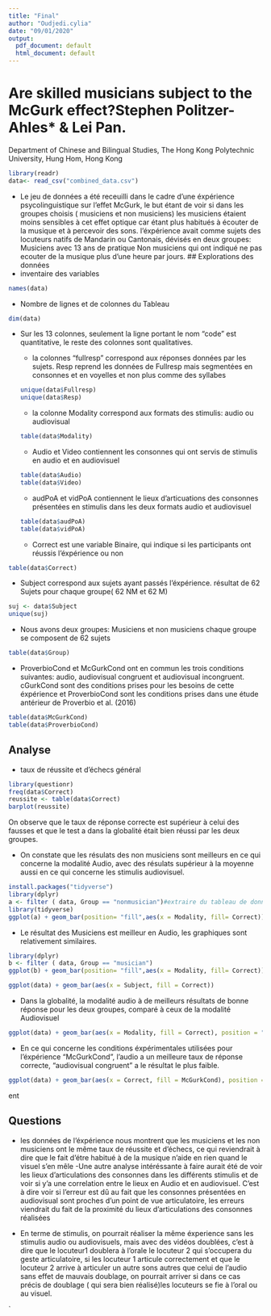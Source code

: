 ```yaml
---
title: "Final"
author: "Oudjedi.cylia"
date: "09/01/2020"
output:
  pdf_document: default
  html_document: default
---
```

# Are skilled musicians subject to the McGurk effect?Stephen Politzer-Ahles* & Lei Pan.
Department of Chinese and Bilingual Studies, The Hong Kong Polytechnic University,
Hung Hom, Hong Kong
```r
library(readr)
data<- read_csv("combined_data.csv")
```

- Le jeu de données a été receuilli dans le cadre d'une éxpérience psycolinguistique sur l'effet McGurk, le but étant de voir si dans les groupes choisis ( musiciens et non musiciens) les musiciens étaient moins sensibles à cet effet optique car étant plus habitués à écouter de la musique et à percevoir des sons.
l'éxpérience avait comme sujets des locuteurs natifs de Mandarin ou Cantonais, dévisés en deux groupes: 
  Musiciens avec 13 ans de pratique
  Non musiciens qui ont indiqué ne pas ecouter de la musique plus d'une heure par jours.
## Explorations des données
- inventaire des variables
```r
names(data)
```
- Nombre de lignes et de colonnes du Tableau
```r
dim(data)

```
- Sur les 13 colonnes, seulement la ligne portant le nom "code" est quantitative, le reste des colonnes sont qualitatives.

  * la colonnes "fullresp" correspond aux réponses données par les sujets. Resp reprend les données de Fullresp mais segmentées en consonnes et en voyelles et non plus comme des syllabes 
```r

unique(data$Fullresp)
unique(data$Resp)
```
  * la colonne Modality correspond aux formats des stimulis: audio ou audiovisual
```r
table(data$Modality)
```
  * Audio et Video  contiennent les consonnes qui ont servis de stimulis en audio et en audiovisuel 
```r
table(data$Audio)
table(data$Video)
```
  * audPoA et vidPoA contiennent le lieux d'articuations des consonnes présentées en stimulis dans les deux formats audio et audiovisuel
```r
table(data$audPoA)
table(data$vidPoA)
```
  * Correct est une variable Binaire, qui indique si les participants ont réussis l'éxpérience ou non 
  
```r
table(data$Correct)
```
  
  * Subject correspond aux sujets ayant passés l'éxpérience.
   résultat de 62 Sujets pour chaque groupe( 62 NM et 62 M)
```r
suj <- data$Subject
unique(suj)
```
  * Nous avons deux groupes: Musiciens et non musiciens chaque groupe se composent de 62 sujets
```r
table(data$Group)
```
  
  * ProverbioCond et  McGurkCond ont en commun les trois conditions suivantes: audio, audiovisual congruent et audiovisual incongruent.
  cGurkCond sont des conditions prises pour les besoins de cette éxpérience et ProverbioCond sont les conditions prises dans une étude antérieur de Proverbio et al. (2016)
  
```r
table(data$McGurkCond)
table(data$ProverbioCond)
```

## Analyse
- taux de réussite et d'échecs général
```r
library(questionr)
freq(data$Correct)
reussite <- table(data$Correct)
barplot(reussite)
```
 On observe que le taux de réponse  correcte est supérieur à celui des fausses et que le test a dans la globalité était bien réussi par les deux groupes.

- On constate que les résulats des non musiciens sont meilleurs en ce qui concerne la modalité Audio, avec des résulats supérieur à la moyenne aussi en ce qui concerne les stimulis audiovisuel.
```r
install.packages("tidyverse")
library(dplyr)
a <- filter ( data, Group == "nonmusician")#extraire du tableau de donnée les données relatives au groupe des nons musiciens
library(tidyverse)
ggplot(a) + geom_bar(position= "fill",aes(x = Modality, fill= Correct))

```
- Le résultat des Musiciens est meilleur en Audio, les graphiques sont relativement similaires. 

```r
library(dplyr)
b <- filter ( data, Group == "musician")
ggplot(b) + geom_bar(position= "fill",aes(x = Modality, fill= Correct))
```
```r
ggplot(data) + geom_bar(aes(x = Subject, fill = Correct))
```

- Dans la globalité, la modalité audio à de meilleurs résultats de bonne réponse pour les deux groupes, comparé à ceux de la modalité Audiovisuel
  
```r
ggplot(data) + geom_bar(aes(x = Modality, fill = Correct), position = "dodge")
```
- En ce qui concerne les conditions éxpérimentales utilisées pour l'éxpérience "McGurkCond", l'audio a un meilleure taux de réponse correcte, "audiovisual congruent" a le résultat le plus faible.

```r
ggplot(data) + geom_bar(aes(x = Correct, fill = McGurkCond), position = "dodge")
```
ent
 
## Questions
- les données de l'éxpérience nous montrent que les musiciens et les non musiciens ont le même taux de réussite et d'échecs, ce qui reviendrait à dire que le fait d'étre habitué à de la musique n'aide en rien quand le visuel s'en mêle
  -Une autre analyse intéréssante à faire aurait été de voir les lieux d'articulations des consonnes dans les différents stimulis et de voir si y'a une correlation entre le lieux en Audio et en  audiovisuel. C'est à dire voir si l'erreur est dû au fait que les consonnes présentées en audiovisual sont proches d'un point de vue articulatoire, les erreurs viendrait du fait de la proximité du lieux d'articulations des consonnes réalisées 

- En terme de stimulis, on pourrait réaliser la même éxperience sans les stimulis audio ou audiovisuels, mais avec des vidéos doublées, c'est à dire que le locuteur1 doublera à l'orale le locuteur 2 qui s'occupera du geste articulatoire, si les locuteur 1 articule correctement et que le locuteur 2 arrive à articuler un autre sons autres que celui de l'audio sans effet de mauvais doublage, on pourrait arriver si dans ce cas précis de doublage ( qui sera bien réalisé)les locuteurs se fie à l'oral ou au visuel.



`









 
  